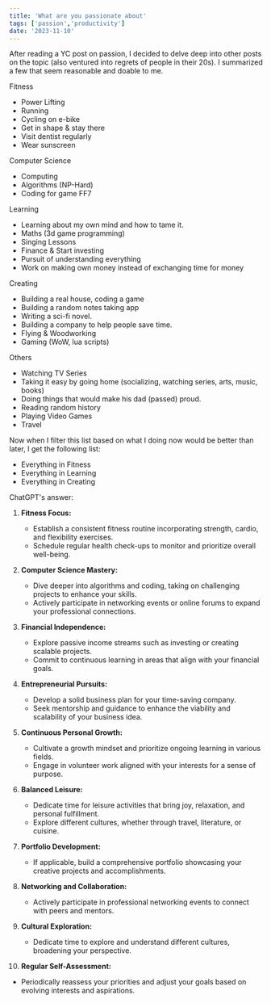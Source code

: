 ```yaml
---
title: 'What are you passionate about'
tags: ['passion','productivity']
date: '2023-11-10'
---
```


After reading a YC post on passion, I decided to delve deep into other posts on the topic (also ventured into regrets of people in their 20s). I summarized a few that seem reasonable and doable to me.

Fitness
- Power Lifting
- Running
- Cycling on e-bike
- Get in shape & stay there
- Visit dentist regularly
- Wear sunscreen

Computer Science
- Computing
- Algorithms (NP-Hard)
- Coding for game FF7

Learning
- Learning about my own mind and how to tame it.
- Maths (3d game programming)
- Singing Lessons
- Finance & Start investing
- Pursuit of understanding everything
- Work on making own money instead of exchanging time for money

Creating
- Building a real house, coding a game
- Building a random notes taking app
- Writing a sci-fi novel.
- Building a company to help people save time.
- Flying & Woodworking
- Gaming (WoW, lua scripts)

Others
- Watching TV Series
- Taking it easy by going home (socializing, watching series, arts, music, books)
- Doing things that would make his dad (passed) proud.
- Reading random history
- Playing Video Games
- Travel

Now when I filter this list based on what I doing now would be better than later, I get the following list:

- Everything in Fitness
- Everything in Learning
- Everything in Creating

ChatGPT's answer:

1. **Fitness Focus:**
   - Establish a consistent fitness routine incorporating strength, cardio, and flexibility exercises.
   - Schedule regular health check-ups to monitor and prioritize overall well-being.

2. **Computer Science Mastery:**
   - Dive deeper into algorithms and coding, taking on challenging projects to enhance your skills.
   - Actively participate in networking events or online forums to expand your professional connections.

3. **Financial Independence:**
   - Explore passive income streams such as investing or creating scalable projects.
   - Commit to continuous learning in areas that align with your financial goals.

4. **Entrepreneurial Pursuits:**
   - Develop a solid business plan for your time-saving company.
   - Seek mentorship and guidance to enhance the viability and scalability of your business idea.

5. **Continuous Personal Growth:**
   - Cultivate a growth mindset and prioritize ongoing learning in various fields.
   - Engage in volunteer work aligned with your interests for a sense of purpose.

6. **Balanced Leisure:**
   - Dedicate time for leisure activities that bring joy, relaxation, and personal fulfillment.
   - Explore different cultures, whether through travel, literature, or cuisine.

7. **Portfolio Development:**
   - If applicable, build a comprehensive portfolio showcasing your creative projects and accomplishments.

8. **Networking and Collaboration:**
   - Actively participate in professional networking events to connect with peers and mentors.

9. **Cultural Exploration:**
   - Dedicate time to explore and understand different cultures, broadening your perspective.

10. **Regular Self-Assessment:**
   - Periodically reassess your priorities and adjust your goals based on evolving interests and aspirations.
